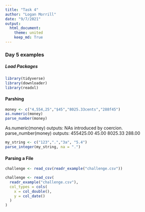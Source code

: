 ```yaml
---
title: "Task 4"
author: "Logan Morrill"
date: "9/7/2021"
output: 
  html_document:
    theme: united
    keep_md: True
---
```


### Day 5 examples
##### Load Packages
```r
library(tidyverse)
library(downloader)
library(readxl)

```
#### Parshing
```r
money <- c("4,554,25","$45","8025.33cents","288f45")
as.numeric(money)
parse_number(money)
```
As.numeric(money) outputs: NAs introduced by coercion.
parse_number(money) outputs:  455425.00  45.00  8025.33  288.00

```r
my_string <- c("123",".","3a", "5.4")
parse_integer(my_string, na = ".")
```



#### Parsing a File
```r
challenge <- read_csv(readr_example("challenge.csv"))
```

```r
challenge <- read_csv(
  readr_example("challenge.csv"),
  col_types = cols(
    x = col_double(),
    y = col_date()
  )
)
```

```r

```

